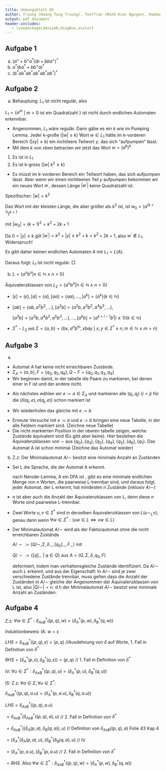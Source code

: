 ```yaml
---
title: Uebungsblatt 05
author: Truong (Hoang Tung Truong), Testfran (Minh Kien Nguyen), Hamdash
output: pdf_document
header-includes:
   - \usepackage{amssymb,diagbox,xcolor}
---
```


## Aufgabe 1
a. $(a^+ + b^+ a^*)(b + bba^+)^*$
b. $a^* (ba^* + bb^+ a)^*$
c. $(b^* ab^* ab^* ab^* ab^* ab^* )^*$

## Aufgabe 2
a. Behauptung: $L_1$ ist nicht regulär, also

$L_1 = \{a^m$ $|$ $m > 0$ ist ein Quadratzahl $\}$ ist nicht durch endlichen Automaten erkennbar.

  - Angenommen, $L_1$ wäre regulär. Dann gäbe es ein $k$ wie im Pumping Lemma. Jeder k-große ($|w| \geq k$) Wort $w \in L_1$ hätte im k-vorderen Bereich ($|xy| \leq k$) ein nichtleere Teilwort $y$, das sich "aufpumpen" lässt.
  - Mit dem $k$ von oben betracten wir jetzt das Wort $w=(a^k)^k$
  1. Es ist in $L_1$
  2. Es ist k-gross ($|w| \ k^2 \geq k$)
  - Es müsst im k-vorderen Bereich ein Teilwort haben, das sich aufpumpen lässt. Aber wenn wir einen nichtleeren Teil $y$ aufpumpen bekommen wir ein neues Wort $w^{'}$, dessen Länge $|w^{'}|$ keine Quadratzahl ist.

Spezifischer: $|w| = k^2$

Das Wort mit der kleisten Länge, die aber größer als $k^2$ ist, ist $w_0 = (a^{(k+1)})^{k+1}$

mit $|w_0| = (k+1)^2 = k^2 + 2k +1$

Da $0 < |y| \leq k$ gilt $|w^{'}| = k^2 + |y| \leq k^2 + k < k^2 +2k +1$, also $w^{'} \notin L_1$. Widerspruch!

Es gibt daher keinen endlichen Automaten $A$ mit $L_1 = L(A)$.

Daraus folgt: $L_1$ ist nicht regulär. $\Box$

b. $L = \{a^n b^n| n \in \mathbb{N} \land n > 0\}$

Äquivalenzklassen von $L_2 = \{a^n b^n | n \in \mathbb{N} \land n > 0\}$

-  $[\epsilon] = \{\epsilon\}, [a] = \{a\}, [aa] = \{aa\}, ..., [a^k] = \{a^k\} (k \in \mathbb{N})$

- $[ab] = \{ab, a^2 b^2, ...\}, [a^2 b] = \{a^2 b, a^3 b ^2, a^4 b^3,...\},$

  $[a^3 b] = \{a^3 b,a^4 b^2, a^5 b^3,...\}, ..., [a^k b] = \{ a^{k+i-1} b^i|i \geq 1\} (k\in \mathbb{N})$

- $\Sigma^* - L_2$ mit $\Sigma = \{a,b\} = \{bx, a^n b^m, xbay$ $|$ $x,y \in \Sigma^* \land n,m \in \mathbb{N} \land m > n\}$

## Aufgabe 3
a.
- Automat A hat keine nicht erreichbaren Zustände.
- $\Sigma_A = \{a,b\}, F = \{q_2, q_5, q_6\}, Q-F = \{q_0, q_1, q_3, q_4\}$
- Wir beginnen damit, in der tabelle die Paare zu markieren, bei denen einer in F ist und der andere nicht.

\begin{tabular}{c|c|c|c|c|c|c|c}
  &$q_0$& $q_1$ & $q_2$ & $q_3$ & $q_4$ & $q_5$ & $q_6$ \\ \hline
0 &\diagbox{}{}&   & x &   &   & x & x \\ \hline
1 &\diagbox{}{}&\diagbox{}{}& x &   &   & x & x \\ \hline
2 &\diagbox{}{}&\diagbox{}{}&\diagbox{}{}& x & x &   &   \\ \hline
3 &\diagbox{}{}&\diagbox{}{}&\diagbox{}{}&\diagbox{}{}&   & x & x \\ \hline
4 &\diagbox{}{}&\diagbox{}{}&\diagbox{}{}&\diagbox{}{}&\diagbox{}{}& x & x \\ \hline
5 &\diagbox{}{}&\diagbox{}{}&\diagbox{}{}&\diagbox{}{}&\diagbox{}{}&\diagbox{}{}&   \\ \hline
6 &\diagbox{}{}&\diagbox{}{}&\diagbox{}{}&\diagbox{}{}&\diagbox{}{}&\diagbox{}{}&\diagbox{}{}
\end{tabular}
- Als nächstes wählen wir $e := a \in \Sigma_A$ und markieren alle  $(q_i, q_j)$ $(i<j)$ für die $(\delta(q_i,e), \sigma (q_j,e))$ schon markiert ist

\begin{tabular}{c|c|c|c|c|c|c|c}
  &$q_0$& $q_1$ & $q_2$ & $q_3$ & $q_4$ & $q_5$ & $q_6$ \\ \hline
0 &\diagbox{}{}&   & x &   &   & x & x \\ \hline
1 &\diagbox{}{}&\diagbox{}{}& x &   &   & x & x \\ \hline
2 &\diagbox{}{}&\diagbox{}{}&\diagbox{}{}& x & x &\textcolor{red}{x}&\textcolor{red}{x} \\ \hline
3 &\diagbox{}{}&\diagbox{}{}&\diagbox{}{}&\diagbox{}{}&   & x & x \\ \hline
4 &\diagbox{}{}&\diagbox{}{}&\diagbox{}{}&\diagbox{}{}&\diagbox{}{}& x & x \\ \hline
5 &\diagbox{}{}&\diagbox{}{}&\diagbox{}{}&\diagbox{}{}&\diagbox{}{}&\diagbox{}{}&   \\ \hline
6 &\diagbox{}{}&\diagbox{}{}&\diagbox{}{}&\diagbox{}{}&\diagbox{}{}&\diagbox{}{}&\diagbox{}{}
\end{tabular}
- Wir wiederholen das gleiche mit $e := b$

\begin{tabular}{c|c|c|c|c|c|c|c}
  &$q_0$& $q_1$ & $q_2$ & $q_3$ & $q_4$ & $q_5$ & $q_6$ \\ \hline
0 &\diagbox{}{}& \textcolor{red}{x} & x &   & \textcolor{red}{x} & x & x \\ \hline
1 &\diagbox{}{}&\diagbox{}{}& x & \textcolor{red}{x} & \textcolor{red}{x} & x & x \\ \hline
2 &\diagbox{}{}&\diagbox{}{}&\diagbox{}{}& x & x & x & x  \\ \hline
3 &\diagbox{}{}&\diagbox{}{}&\diagbox{}{}&\diagbox{}{}&   & x & x \\ \hline
4 &\diagbox{}{}&\diagbox{}{}&\diagbox{}{}&\diagbox{}{}&\diagbox{}{}& x & x \\ \hline
5 &\diagbox{}{}&\diagbox{}{}&\diagbox{}{}&\diagbox{}{}&\diagbox{}{}&\diagbox{}{}&\textcolor{red}{x}   \\ \hline
6 &\diagbox{}{}&\diagbox{}{}&\diagbox{}{}&\diagbox{}{}&\diagbox{}{}&\diagbox{}{}&\diagbox{}{}
\end{tabular}
- Erneute Versuche mit $e := a$ und $e := b$ bringen eine neue Tabelle, in der alle Feldern markiert sind. (Zeichne neue Tabelle)
- Die nicht markierten Position in der oberen tabelle zeigen, welche Zustände äquivalent sind (Es gibt aber keine). Hier bestehen die Äquivalenzklassen von $\sim$ aus $\{q_0\},\{q_3\},\{q_2\},\{q_4\},\{q_5\},\{q_6\},\{q_1\}$. Das Automat A ist schon minimal (Zeichne das Automat wieder)
b. Z.z: Der Minimalautomat $A/\sim$ besitzt eine minimale Anzahl an Zuständen

- Sei L die Sprache, die der Automat A erkennt.

  nach Nerode-Lemma, A ein DFA ist , gibt es eine minimale endlichen Menge von $n$ Worten, die paarweise L-trennbar sind, und daraus folgt, jeder Automat, der L erkennt, hat mindesten $n$ Zustände (inklusiv $A/\sim$)
-  $n$ ist aber auch die Anzahl der Äquivalenzklassen von L, denn diese $n$ Worte sind paarweise L-trennbar.
- Zwei Worte $u,v \in \Sigma^*$ sind in derselben Äquivalenzklassen von $L (u \sim_L v)$, genau dann wenn $\forall w \in \Sigma^*: (uw \in L \Leftrightarrow vw \in L)$
- Der Minimalautomat $A/\sim$ wird als der Faktorautomat ohne die nicht erreichbaren Zustände

  $A/\sim := (Q/\sim, \Sigma, \delta_{\sim}, [q_0]_{\sim},F_{\sim})$ mit

  $Q/\sim := \{[q]_{\sim}$ $|$ $q \in Q\}$ aus $A = (Q, \Sigma, \delta, q_0, F)$

  deformiert, indem man verhaltensgleiche Zustände identifiziert. Da $A/\sim$ auch L erkennt, und aus der Eigenschaft: In $A/\sim$ sind je zwei verschiedene Zustände trennbar, muss gelten dass die Anzahl der Zuständen in $A/\sim$ gleiche der Angenommen der Äquivalenzklassen von L ist, also $|Q/\sim| = n$. d.h der Minimalautomat $A/\sim$ besitzt eine minimale Anzahl an Zuständen.

## Aufgabe 4

Z.z: $\forall w \in \Sigma^*: \delta_{AxB}^*((p,q),w) = (\delta_A^*(p,w),\delta_B^*(q,w))$

Induktionbeweis:
IA: $w = \epsilon$

$LHS = \delta_{AxB}^*((p,q),\epsilon) = (p,q)$ //Ausdehnung von $\delta$ auf Worte, 1. Fall in Definition von $\delta^*$

$RHS = (\delta_A^* (p,\epsilon),\delta_B^* (q,\epsilon)) = (p,q)$ // 1. Fall in Definition von $\delta^*$

IV: $\forall u \in \Sigma^*: \delta_{AxB}^* ((p,q),u) = (\delta_A^* (p,u), \delta_B^* (q,u))$

IS: Z.z: $\forall a \in \Sigma, \forall u \in \Sigma^*$:

$\delta_{AxB}^* ((p,q),a.u) = (\delta_A^* (p,a.u), \delta_B^* (q,a.u))$

$LHS = \delta_{AxB}^* ((p,q),a.u)$

$= \delta_{AxB}^* (\delta_{AxB}^* ((p,q),a), u)$ // 2. Fall in Definition von $\delta^*$

$= \delta_{AxB}^* ((\delta_A(p,a),\delta_B(q,a)),u)$ // Definition von $\delta_{AxB} ((p,q),a)$ Folie 43 Kap 4

$= (\delta_{A}^* (\delta_A(p,a),u), (\delta_{B}^* (\delta_B(q,a),u)$ // IV

$= (\delta_{A}^* (p,a.u), (\delta_{B}^* (p,a.u)$ // 2. Fall in Definition von $\delta^*$

$= RHS$. Also $\forall w \in \Sigma^*: \delta_{AxB}^*((p,q),w) = (\delta_A^*(p,w),\delta_B^*(q,w))$
